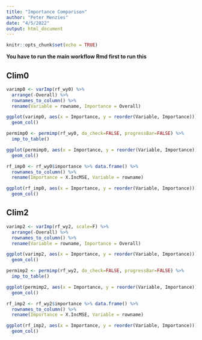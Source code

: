 ```yaml
---
title: "Importance Comparison"
author: "Peter Menzies"
date: "4/5/2022"
output: html_document
---
```


```r
knitr::opts_chunk$set(echo = TRUE)
```

**You have to run the main workflow Rmd first to run this**

## Clim0

```r
varimp0 <- varImp(rf_wy0) %>% 
  arrange(-Overall) %>% 
  rownames_to_column() %>% 
  rename(Variable = rowname, Importance = Overall)

ggplot(varimp0, aes(x = Importance, y = reorder(Variable, Importance))) +
  geom_col()
```

```r
permimp0 <- permimp(rf_wy0, do_check=FALSE, progressBar=FALSE) %>% 
  imp_to_table()

ggplot(permimp0, aes(x = Importance, y = reorder(Variable, Importance))) +
  geom_col()
```

```r
rf_imp0 <- rf_wy0$importance %>% data.frame() %>% 
  rownames_to_column() %>% 
  rename(Importance = X.IncMSE, Variable = rowname)

ggplot(rf_imp0, aes(x = Importance, y = reorder(Variable, Importance))) +
  geom_col()
```


## Clim2

```r
varimp2 <- varImp(rf_wy2, scale=F) %>% 
  arrange(-Overall) %>% 
  rownames_to_column() %>% 
  rename(Variable = rowname, Importance = Overall)

ggplot(varimp2, aes(x = Importance, y = reorder(Variable, Importance))) +
  geom_col()
```

```r
permimp2 <- permimp(rf_wy2, do_check=FALSE, progressBar=FALSE) %>% 
  imp_to_table()

ggplot(permimp2, aes(x = Importance, y = reorder(Variable, Importance))) +
  geom_col()
```

```r
rf_imp2 <- rf_wy2$importance %>% data.frame() %>% 
  rownames_to_column() %>% 
  rename(Importance = X.IncMSE, Variable = rowname)

ggplot(rf_imp2, aes(x = Importance, y = reorder(Variable, Importance))) +
  geom_col()
```




